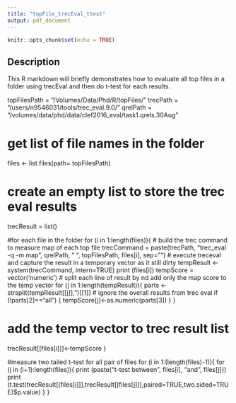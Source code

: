 ```yaml
---
title: "topFile_trecEval_ttest"
output: pdf_document
---
```


```r
knitr::opts_chunk$set(echo = TRUE)
```

## Description
This R markdown will briefly demonstrates how to evaluate all top files in a folder using trecEval and then do t-test for each results.


topFilesPath = "/Volumes/Data/Phd/R/topFiles/"
trecPath = "/users/n9546031/tools/trec_eval.9.0/"
qrelPath = "/volumes/data/phd/data/clef2016_eval/task1.qrels.30Aug"

# get list of file names in the folder
files <- list.files(path= topFilesPath)

# create an empty list to store the trec eval results
trecResult = list()

#for each file in the folder
for (i in 1:length(files)){
# build the trec command to measure map of each top file
  trecCommand = paste(trecPath, "trec_eval -q -m map ", qrelPath, " ", topFilesPath, files[i], sep="")
# execute treceval and capture the result in a temporary vector as it still dirty
  tempResult <- system(trecCommand, intern=TRUE)
  print (files[i])
  tempScore = vector('numeric')
# split each line of result by \t and add only the map score to the temp vector
  for (j in 1:length(tempResult)){
    parts <- strsplit(tempResult[[j]],"\t")[[1]]
# ignore the overall results from trec eval
    if (!parts[2]=="all") {
      tempScore[j]<-as.numeric(parts[3])
    }
  }
  
# add the temp vector to trec result list
  trecResult[[files[i]]]<-tempScore
}

#measure two tailed t-test for all pair of files
for (i in 1:(length(files)-1)){
  for (j in (i+1):length(files)){
    print (paste("t-test between", files[i], "and", files[j]))
    print (t.test(trecResult[[files[i]]],trecResult[[files[j]]],paired=TRUE,two.sided=TRUE)$p.value)
  }
}

